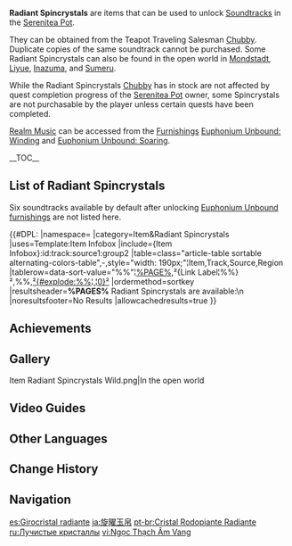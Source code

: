 {{Tabs|tab1=Overview|tab2=Locations}}
{{Terminology Infobox
|image        = Item Radiant Spincrystal.png
|type         = Item Groups
|type2        = Adventure Items
|type3        = Precious Items
|source1      = [[Chubby]]
|source2      = [[Mondstadt]], [[Liyue]], [[Inazuma]], and [[Sumeru]]
}}
'''Radiant Spincrystals''' are items that can be used to unlock [[Soundtracks]] in the [[Serenitea Pot]].

They can be obtained from the Teapot Traveling Salesman [[Chubby]]. Duplicate copies of the same soundtrack cannot be purchased. Some Radiant Spincrystals can also be found in the open world in [[Mondstadt]], [[Liyue]], [[Inazuma]], and [[Sumeru]].

While the Radiant Spincrystals [[Chubby]] has in stock are not affected by quest completion progress of the [[Serenitea Pot]] owner, some Spincrystals are not purchasable by the player unless certain quests have been completed.

[[Realm Music]] can be accessed from the [[Furnishings]] [[Euphonium Unbound: Winding]] and [[Euphonium Unbound: Soaring]].

__TOC__
==List of Radiant Spincrystals==
Six soundtracks available by default after unlocking [[Euphonium Unbound]] [[furnishings]] are not listed here.

{{#DPL:
|namespace=
|category=Item&Radiant Spincrystals
|uses=Template:Item Infobox
|include={Item Infobox}:id:track:source1:group2
|table=class="article-table sortable alternating-colors-table",-,style="width: 190px;"¦Item,Track,Source,Region
|tablerow=data-sort-value="%%"¦[[%PAGE%]],²{Link Label¦%%}²,%%,[[²{#explode:%%¦ ¦0}²]]
|ordermethod=sortkey
|resultsheader='''%PAGES%''' Radiant Spincrystals are available:\n
|noresultsfooter=No Results
|allowcachedresults=true
}}

==Achievements==
{{Achievement Topic Table|topic=Radiant Spincrystals}}

==Gallery==
<gallery>
Item Radiant Spincrystals Wild.png|In the open world
</gallery>

==Video Guides==
{{EVT
|video1   = https://youtu.be/Q5gsdkm_9gs
|caption1 = Collectable Radiant Spincrystals Locations
}}

==Other Languages==
{{Other Languages
|en      = Radiant Spincrystal
|zhs     = 旋曜玉帛
|zhs_rm  = Xuán Yào Yùbó
|zht     = 旋曜玉帛
|zht_rm  = Xuán Yào Yùbó
|zh_tl   = Spinning Radiant Jade and Silk
|ja      = 旋曜玉帛
|ja_rm   = Sen'you Gyokuhaku
|ja_tl   = Spinning Radiant Jade and Silk
|ko      = 빛나는 결정
|ko_rm   = Binnaneun Gyeoljeong
|ko_tl   = Shining Crystal
|es      = Girocristal radiante
|es_tl   = Radiant Gyrocrystal
|fr      = Gyrocristal radiant
|fr_tl   = Radiant Gyrocrystal
|ru      = Лучистый кристалл
|ru_tl   = Radiant Crystal
|th      = Radiant Spincrystal
|vi      = Ngọc Thạch Âm Vang
|vi_tl   = 
|de      = Strahlender Drehkristall
|de_tl   = Radiant Spincrystal
|id      = Radiant Spincrystal
|pt      = Cristal Rodopiante Radiante
|pt_tl   = 
|tr      = Parlak Burgu Kristal
|tr_tl   = Shiny Auger Crystal
|it      = Voltacristallo radioso
|it_tl   = Radiant Spincrystal
}}

==Change History==
{{Change History|2.4}}

==Navigation==
{{Precious Navbox|Item}}
[[Category:Radiant Spincrystals| ]]

[[es:Girocristal radiante]]
[[ja:旋曜玉帛]]
[[pt-br:Cristal Rodopiante Radiante]]
[[ru:Лучистые кристаллы]]
[[vi:Ngọc Thạch Âm Vang]]